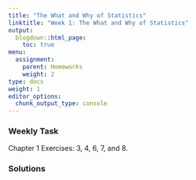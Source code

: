 ```yaml
---
title: "The What and Why of Statistics"
linktitle: "Week 1: The What and Why of Statistics"
output:
  blogdown::html_page:
    toc: true
menu:
  assignment:
    parent: Homeworks
    weight: 2
type: docs
weight: 1
editor_options: 
  chunk_output_type: console
---
```


### Weekly Task
Chapter 1 Exercises: 3, 4, 6, 7, and 8. 

### Solutions


